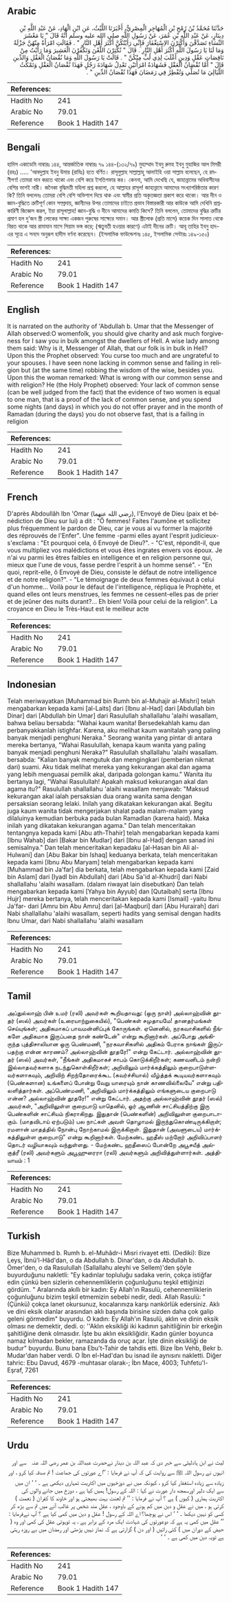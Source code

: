 ## Arabic


<div dir="rtl" lang="ar" style={{fontSize:'larger',backgroundColor:'#f8f9fa',padding:20}}>
حَدَّثَنَا مُحَمَّدُ بْنُ رُمْحِ بْنِ الْمُهَاجِرِ الْمِصْرِيُّ، أَخْبَرَنَا اللَّيْثُ، عَنِ ابْنِ الْهَادِ، عَنْ عَبْدِ اللَّهِ بْنِ دِينَارٍ، عَنْ عَبْدِ اللَّهِ بْنِ عُمَرَ، عَنْ رَسُولِ اللَّهِ صلى الله عليه وسلم أَنَّهُ قَالَ ‏"‏ يَا مَعْشَرَ النِّسَاءِ تَصَدَّقْنَ وَأَكْثِرْنَ الاِسْتِغْفَارَ فَإِنِّي رَأَيْتُكُنَّ أَكْثَرَ أَهْلِ النَّارِ ‏"‏ ‏.‏ فَقَالَتِ امْرَأَةٌ مِنْهُنَّ جَزْلَةٌ وَمَا لَنَا يَا رَسُولَ اللَّهِ أَكْثَرَ أَهْلِ النَّارِ ‏.‏ قَالَ ‏"‏ تُكْثِرْنَ اللَّعْنَ وَتَكْفُرْنَ الْعَشِيرَ وَمَا رَأَيْتُ مِنْ نَاقِصَاتِ عَقْلٍ وَدِينٍ أَغْلَبَ لِذِي لُبٍّ مِنْكُنَّ ‏"‏ ‏.‏ قَالَتْ يَا رَسُولَ اللَّهِ وَمَا نُقْصَانُ الْعَقْلِ وَالدِّينِ قَالَ ‏"‏ أَمَّا نُقْصَانُ الْعَقْلِ فَشَهَادَةُ امْرَأَتَيْنِ تَعْدِلُ شَهَادَةَ رَجُلٍ فَهَذَا نُقْصَانُ الْعَقْلِ وَتَمْكُثُ اللَّيَالِيَ مَا تُصَلِّي وَتُفْطِرُ فِي رَمَضَانَ فَهَذَا نُقْصَانُ الدِّينِ ‏"‏ ‏.‏
</div>
<div style={{backgroundColor:'#f8f9fa',padding:20, marginBottom: 10}}><table> <thead> <tr> <th>References:</th> <th></th> </tr> </thead> <tbody><tr><td>Hadith No</td><td>241</td></tr><tr><td>Arabic No</td><td>79.01</td></tr><tr><td>Reference</td><td>Book 1 Hadith 147</td></tr></tbody></table></div>

## Bengali


<div dir="ltr" lang="bn" style={{fontSize:'larger',backgroundColor:'#f8f9fa',padding:20}}>
হাদিস একাডেমি নাম্বারঃ ১৪৪, আন্তর্জাতিক নাম্বারঃ ৭৯ ১৪৪-(১৩২/৭৯) মুহাম্মাদ ইবনু রুমহ ইবনু মুহাজির আল মিসরী (রহঃ) ..... 'আবদুল্লাহ ইবনু উমার (রাযিঃ) হতে বর্ণিত। রাসূলুল্লাহ সাল্লাল্লাহু আলাইহি ওয়া সাল্লাম বলেছেন, হে রমণীগণ! তোমরা দান করতে থাকো এবং বেশি করে ইসতিগফার কর। কেননা, আমি দেখেছি যে, জাহান্নামের অধিবাসীদের বেশির ভাগই নারী। জনৈকা বুদ্ধিমতী মহিলা প্রশ্ন করলো, হে আল্লাহর রাসূল! জাহান্নামে আমাদের সংখ্যাগরিষ্ঠতার কারণ কি? তিনি বললেনঃ তোমরা বেশি বেশি অভিশাপ দিয়ে থাক এবং স্বামীর প্রতি অকৃতজ্ঞতা প্রকাশ করে থাকো। আর দীন ও জ্ঞান-বুদ্ধিতে ত্রুটিপূর্ণ কোন সম্প্রদায়, জ্ঞানীদের উপর তোমাদের চাইতে প্রভাব বিস্তারকারী আর কাউকে আমি দেখিনি প্রশ্নকারিণী জিজ্ঞেস করল, ইয়া রাসূলাল্লাহ! জ্ঞান-বুদ্ধি ও দীনে আমাদের কমতি কিসে? তিনি বললেন, তোমাদের বুদ্ধির ত্রুটির প্রমাণ হল দু'জন স্ত্রী লোকের সাক্ষ্য একজন পুরুষের সাক্ষ্যের সমান। আর স্ত্রীলোক (প্রতি মাসে) কয়েক দিন সালাত থেকে বিরত থাকে আর রামাযান মাসে সিয়াম ভঙ্গ করে; (ঋতুবতী হওয়ার কারণে) এটাই দীনের ত্রুটি। আবূ তাহির ইবনু হাদ-এর সূত্রে এ সনদে অনুরূপ হাদীস বর্ণনা করেছেন। (ইসলামিক ফাউন্ডেশনঃ ১৪৫, ইসলামিক সেন্টারঃ ১৪৯-১৫০)
</div>
<div style={{backgroundColor:'#f8f9fa',padding:20, marginBottom: 10}}><table> <thead> <tr> <th>References:</th> <th></th> </tr> </thead> <tbody><tr><td>Hadith No</td><td>241</td></tr><tr><td>Arabic No</td><td>79.01</td></tr><tr><td>Reference</td><td>Book 1 Hadith 147</td></tr></tbody></table></div>

## English


<div dir="ltr" lang="en" style={{fontSize:'larger',backgroundColor:'#f8f9fa',padding:20}}>
It is narrated on the authority of 'Abdullah b. Umar that the Messenger of Allah observed:O womenfolk, you should give charity and ask much forgiveness for I saw you in bulk amongst the dwellers of Hell. A wise lady among them said: Why is it, Messenger of Allah, that our folk is in bulk in Hell? Upon this the Prophet observed: You curse too much and are ungrateful to your spouses. I have seen none lacking in common sense and failing in religion but (at the same time) robbing the wisdom of the wise, besides you. Upon this the woman remarked: What is wrong with our common sense and with religion? He (the Holy Prophet) observed: Your lack of common sense (can be well judged from the fact) that the evidence of two women is equal to one man, that is a proof of the lack of common sense, and you spend some nights (and days) in which you do not offer prayer and in the month of Ramadan (during the days) you do not observe fast, that is a failing in religion
</div>
<div style={{backgroundColor:'#f8f9fa',padding:20, marginBottom: 10}}><table> <thead> <tr> <th>References:</th> <th></th> </tr> </thead> <tbody><tr><td>Hadith No</td><td>241</td></tr><tr><td>Arabic No</td><td>79.01</td></tr><tr><td>Reference</td><td>Book 1 Hadith 147</td></tr></tbody></table></div>

## French


<div dir="ltr" lang="fr" style={{fontSize:'larger',backgroundColor:'#f8f9fa',padding:20}}>
D'après Abdoullâh Ibn 'Omar (رضي الله عنهما), l'Envoyé de Dieu (paix et bénédiction de Dieu sur lui) a dit : "Ô femmes! Faites l'aumône et sollicitez plus fréquemment le pardon de Dieu, car je vous ai vu former la majorité des réprouvés de l'Enfer". Une femme -parmi elles ayant l'esprit judicieux- s'exclama : "Et pourquoi cela, ô Envoyé de Dieu?". - "C'est, répondit-il, que vous multipliez vos malédictions et vous êtes ingrates envers vos époux. Je n'ai vu parmi les êtres faibles en intelligence et en religion personne qui, mieux que l'une de vous, fasse perdre l'esprit à un homme sensé". - "En quoi, reprit-elle, ô Envoyé de Dieu, consiste le défaut de notre intelligence et de notre religion?". - "Le témoignage de deux femmes équivaut à celui d'un homme... Voilà pour le défaut de l'intelligence, répliqua le Prophète, et quand elles ont leurs menstrues, les femmes ne cessent-elles pas de prier et de jeûner des nuits durant?... Eh bien! Voilà pour celui de la religion". La croyance en Dieu le Très-Haut est le meilleur acte
</div>
<div style={{backgroundColor:'#f8f9fa',padding:20, marginBottom: 10}}><table> <thead> <tr> <th>References:</th> <th></th> </tr> </thead> <tbody><tr><td>Hadith No</td><td>241</td></tr><tr><td>Arabic No</td><td>79.01</td></tr><tr><td>Reference</td><td>Book 1 Hadith 147</td></tr></tbody></table></div>

## Indonesian


<div dir="ltr" lang="id" style={{fontSize:'larger',backgroundColor:'#f8f9fa',padding:20}}>
Telah meriwayatkan [Muhammad bin Rumh bin al-Muhajir al-Mishri] telah mengabarkan kepada kami [al-Laits] dari [Ibnu al-Had] dari [Abdullah bin Dinar] dari [Abdullah bin Umar] dari Rasulullah shallallahu 'alaihi wasallam, bahwa beliau bersabda: "Wahai kaum wanita! Bersedekahlah kamu dan perbanyakkanlah istighfar. Karena, aku melihat kaum wanitalah yang paling banyak menjadi penghuni Neraka." Seorang wanita yang pintar di antara mereka bertanya, "Wahai Rasulullah, kenapa kaum wanita yang paling banyak menjadi penghuni Neraka?" Rasulullah shallallahu 'alaihi wasallam. bersabda: "Kalian banyak mengutuk dan mengingkari (pemberian nikmat dari) suami. Aku tidak melihat mereka yang kekurangan akal dan agama yang lebih menguasai pemilik akal, daripada golongan kamu." Wanita itu bertanya lagi, "Wahai Rasulullah! Apakah maksud kekurangan akal dan agama itu?" Rasulullah shallallahu 'alaihi wasallam menjawab: "Maksud kekurangan akal ialah persaksian dua orang wanita sama dengan persaksian seorang lelaki. Inilah yang dikatakan kekurangan akal. Begitu juga kaum wanita tidak mengerjakan shalat pada malam-malam yang dilaluinya kemudian berbuka pada bulan Ramadlan (karena haid). Maka inilah yang dikatakan kekurangan agama." Dan telah menceritakan tentangnya kepada kami [Abu ath-Thahir] telah mengabarkan kepada kami [Ibnu Wahab] dari [Bakar bin Mudlar] dari [Ibnu al-Had] dengan sanad ini semisalnya." Dan telah menceritakan kepadaku [al-Hasan bin Ali al-Hulwani] dan [Abu Bakar bin Ishaq] keduanya berkata, telah menceritakan kepada kami [Ibnu Abu Maryam] telah mengabarkan kepada kami [Muhammad bin Ja'far] dia berkata, telah mengabarkan kepada kami [Zaid bin Aslam] dari [Iyadl bin Abdullah] dari [Abu Sa'id al-Khudri] dari Nabi shallallahu 'alaihi wasallam. (dalam riwayat lain disebutkan) Dan telah mengabarkan kepada kami [Yahya bin Ayyub] dan [Qutaibah] serta [Ibnu Hujr] mereka bertanya, telah menceritakan kepada kami [Ismail] -yaitu Ibnu Ja'far- dari [Amru bin Abu Amru] dari [al-Maqburi] dari [Abu Hurairah] dari Nabi shallallahu 'alaihi wasallam, seperti hadits yang semisal dengan hadits Ibnu Umar, dari Nabi shallallahu 'alaihi wasallam
</div>
<div style={{backgroundColor:'#f8f9fa',padding:20, marginBottom: 10}}><table> <thead> <tr> <th>References:</th> <th></th> </tr> </thead> <tbody><tr><td>Hadith No</td><td>241</td></tr><tr><td>Arabic No</td><td>79.01</td></tr><tr><td>Reference</td><td>Book 1 Hadith 147</td></tr></tbody></table></div>

## Tamil


<div dir="ltr" lang="ta" style={{fontSize:'larger',backgroundColor:'#f8f9fa',padding:20}}>
அப்துல்லாஹ் பின் உமர் (ரலி) அவர்கள் கூறியதாவது: (ஒரு நாள்) அல்லாஹ்வின் தூதர் (ஸல்) அவர்கள் (உரையாற்றுகையில்), "பெண்கள் சமுதாயமே! தானதர்மங்கள் செய்யுங்கள்; அதிகமாகப் பாவமன்னிப்புக் கோருங்கள். ஏனெனில், நரகவாசிகளில் நீங்களே அதிகமாக இருப்பதை நான் கண்டேன்" என்று கூறினார்கள். அப்போது அங்கிருந்த புத்திசாலியான ஒரு பெண்மணி, "நரகவாசிகளில் அதிகம் பேராக நாங்கள் இருப்பதற்கு என்ன காரணம்? அல்லாஹ்வின் தூதரே!" என்று கேட்டார். அல்லாஹ்வின் தூதர் (ஸல்) அவர்கள், "நீங்கள் அதிகமாகச் சாபம் கொடுக்கிறீர்கள்; கணவனிடம் நன்றி இல்லாதவர்களாக நடந்துகொள்கிறீர்கள்; அறிவிலும் மார்க்கத்திலும் குறைபாடுள்ளவர்களாகவும், அறிவிற் சிறந்தோரைக்கூட (கவர்ச்சியால்) வீழ்த்தக் கூடியவர்களாகவும் (பெண்களான) உங்களைப் போன்று வேறு யாரையும் நான் காணவில்லையே" என்று பதிலளித்தார்கள். அப்பெண்மணி, "அறிவிலும் மார்க்கத்திலும் எங்களுடைய குறைபாடு என்ன? அல்லாஹ்வின் தூதரே!" என்று கேட்டார். அதற்கு அல்லாஹ்வின் தூதர் (ஸல்) அவர்கள், "அறிவிலுள்ள குறைபாடு யாதெனில், ஓர் ஆணின் சாட்சியத்திற்கு இரு பெண்களின் சாட்சியம் நிகராகிறது. இதுதான் (பெண்களின்) அறிவிலுள்ள குறைபாடாகும். (மாதவிடாய் ஏற்படும்) பல நாட்கள் அவள் தொழாமல் இருந்துகொண்டிருக்கிறாள்; ரமளான் மாதத்தில் நோன்பு நோற்காமல் இருக்கிறாள். இதுதான் (அவளுடைய) மார்க்கத்திலுள்ள குறைபாடு" என்று கூறினார்கள். மேற்கண்ட ஹதீஸ் மற்றோர் அறிவிப்பாளர் தொடர் வழியாகவும் வந்துள்ளது. - மேற்கண்ட ஹதீஸைப் போன்றே அபூசயீத் அல்குத்ரீ (ரலி) அவர்களும் அபூஹுரைரா (ரலி) அவர்களும் அறிவித்துள்ளார்கள். அத்தியாயம் : 1
</div>
<div style={{backgroundColor:'#f8f9fa',padding:20, marginBottom: 10}}><table> <thead> <tr> <th>References:</th> <th></th> </tr> </thead> <tbody><tr><td>Hadith No</td><td>241</td></tr><tr><td>Arabic No</td><td>79.01</td></tr><tr><td>Reference</td><td>Book 1 Hadith 147</td></tr></tbody></table></div>

## Turkish


<div dir="ltr" lang="tr" style={{fontSize:'larger',backgroundColor:'#f8f9fa',padding:20}}>
Bize Muhammed b. Rumh b. el-Muhâdr-i Mısri rivayet etti. (Dediki): Bize Leys, İbnü'l-Hâd'dan, o da Abdullah b. Dinar'dan, o da Abdullah b. Ömer'den, o da Rasulullah (Sallallahu aleyhi ve Sellem)'den şöyle buyurduğunu nakletli: "Ey kadınlar topluluğu sadaka verin, çokça istiğfar edin çünkü ben sizlerin cehennemliklerin çoğunluğunu teşkil ettiğinizi gördüm. " Aralarında akıllı bir kadın: Ey Allah'ın Rasulü, cehennemliklerin çoğunluğunu bizim teşkil etmemizin sebebi nedir, dedi. Allah Rasulü: "(Çünkü) çokça lanet okursunuz, kocalarınıza karşı nankörlük edersiniz. Aklı ve dini eksik olanlar arasından aklı başında birisine sizden daha çok galip geleni görmedim" buyurdu. O kadın: Ey Allah'ın Rasulü, aklın ve dinin eksik olması ne demektir, dedi. o: ''Aklın eksikliği iki kadının şahitliğinin bir erkeğin şahitliğine denk olmasıdır. İşte bu aklın eksikliğidir. Kadın günler boyunca namaz kılmadan bekler, ramazanda da oruç açar. İşte dinin eksikliği de budur" buyurdu. Bunu bana Ebu't-Tahir de tahdis etti. Bize İbn Vehb, Bekr b. Mudar'dan haber verdi. O İbn el-Had'dan bu isnad ile aynısını nakletti. Diğer tahric: Ebu Davud, 4679 -muhtasar olarak-; İbn Mace, 4003; Tuhfetu'l-Eşraf, 7261
</div>
<div style={{backgroundColor:'#f8f9fa',padding:20, marginBottom: 10}}><table> <thead> <tr> <th>References:</th> <th></th> </tr> </thead> <tbody><tr><td>Hadith No</td><td>241</td></tr><tr><td>Arabic No</td><td>79.01</td></tr><tr><td>Reference</td><td>Book 1 Hadith 147</td></tr></tbody></table></div>

## Urdu


<div dir="rtl" lang="ur" style={{fontSize:'larger',backgroundColor:'#f8f9fa',padding:20}}>
لیث نے ابن ہادلیثی سے خبر دی کہ عبد اللہ بن دینار نےحضرت عبداللہ بن عمر ‌رضی ‌اللہ ‌عنہ ‌ ‌ سے اور انہوں نے رسول اللہ ﷺ سے روایت کی کہ آپ نے فرمایا : ’’اے عورتوں کی جماعت ! تم صدقہ کیا کرو ، اور زیادہ سے زیادہ استغفار کیا کرو ، کیونکہ میں نے دوزخیوں میں اکثریت تمہاری دیکھی ہے ۔ ‘ ‘ ان میں سے ایک دلیر اورسمجھ دار عورت نے کہا : اللہ کے رسول! ہمیں کیا ہے ، دوزخ میں جانے والوں کی اکثریت ہماری ( کیوں ) ہے ؟ آپ نے فرمایا : ’’ تم لعنت بہت بھیجتی ہو اور خاوند کا کفران ( نعمت ) کرتی ہو ، میں نے عقل و دین میں کم ہونے کے باوجود ، عقل مند شخص پر غالب آنے میں تم سے بڑھ کر کسی کو نہیں دیکھا ۔ ‘ ‘ اس نے پوچھا؟ اے اللہ کے رسول ! عقل و دین میں کمی کیا ہے ؟ آپ نےفرمایا : ’’ عقل میں کمی یہ ہے کہ دوعورتوں کی شہادت ایک مرد کے برابر ہے ، یہ توہوئی عقل کی کمی اور وہ ( حیض کے دوران میں ) کئی راتیں ( اور دن ) گزارتی ہے کہ نماز نہیں پڑھتی اور رمضان میں بے روزہ رہتی ہے تویہ دین میں کمی ہے ۔ ‘ ‘
</div>
<div style={{backgroundColor:'#f8f9fa',padding:20, marginBottom: 10}}><table> <thead> <tr> <th>References:</th> <th></th> </tr> </thead> <tbody><tr><td>Hadith No</td><td>241</td></tr><tr><td>Arabic No</td><td>79.01</td></tr><tr><td>Reference</td><td>Book 1 Hadith 147</td></tr></tbody></table></div>